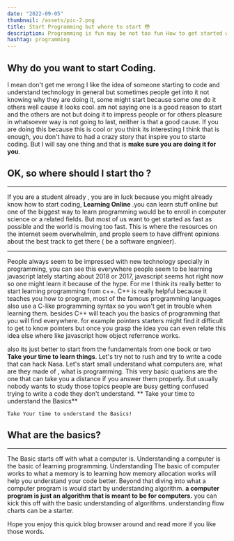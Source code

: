 ```yaml
---
date: "2022-09-05"
thumbnail: /assets/pic-2.png
title: Start Programming but where to start 😳
description: Programming is fun may be not too fun How to get started with it ? Here are my insights about the topic.
hashtag: programming
---
```


## Why do you want to start Coding.


I mean don't get me wrong I like the idea of someone starting to code and understand technology in general
but sometimes people get into it not knowing why they are doing it, some might start because some one do it others well cause it looks cool.
am not saying one is a good reason to start and the others are not but doing it to impress people or for others pleasure in whatsoever way is not going to last, neither is that a good cause.
If you are doing this because this is cool or you think its interesting I think that is enough, you don't have to had a crazy story that inspire you to starte coding. But I will say one thing and that is **make sure you are doing it for you**.

## OK, so where should I start tho ?

---

If you are a student already , you are in luck because you might already know how to start coding, **Learning Online** .you can learn stuff online but one of the biggest way to learn programming would be to enroll in computer science or a related fields. 
But most of us want to get started as fast as possible and the world is moving too fast. This is where the resources on the internet seem overwhelmin, and prople seem to have diffrent opinions about the best track to get there ( be a software engnieer).

---

People always seem to be impressed with new technology specially in programming, you can see this everywhere people seem to be learning javascript lately starting about 2018 or 2017, javascript seems hot right now so one might learn it because of the hype.
For me I think its really better to start learning programming from c++. C++ is really helpful because it teaches you how to program, most of the famous programming languages also use a C-like programming syntax so you won't get in trouble when learning them. besides C++ will teach you the basics of programming that you will find everywhere. 
for example pointers starters might find it difficult to get to know pointers but once you grasp the idea you can even relate this idea else where like javascript how object referrence works.

also its just better to start from the fundamentals from one book or two **Take your time to learn things**. Let's try not to rush and try to write a code that can hack Nasa. Let's start small understand what computers are, what are they made of , what is programming. This very basic quations are the one that can take you a distance if you answer them properly. But usually nobody wants to study those topics people are busy getting confused trying to write a code they don't understand.
** Take your time to understand the Basics**

`Take Your time to understand the Basics!`

## What are the basics?

---

The Basic starts off with what a computer is. Understanding a computer is the basic of learning programming. Understanding The basic of computer works to what a memory is to learning how memory allocation works will help you understand your code better.
Beyond that diving into what a computer program is would start by understanding algorithm. **a computer program is just an algorithm that is meant to be for computers.** you can kick this off with the basic understanding of algorithms. understanding flow charts can be a starter.

Hope you enjoy this quick blog browser around and read more if you like those words.